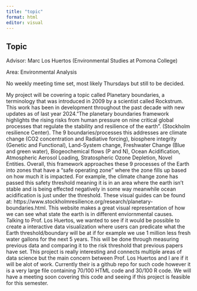 ```yaml
---
title: "topic"
format: html
editor: visual
---
```


## Topic

Advisor: Marc Los Huertos (Environmental Studies at Pomona College)

Area: Environmental Analysis

No weekly meeting time set, most likely Thursdays but still to be decided.

My project will be covering a topic called Planetary boundaries, a terminology that was introduced in 2009 by a scientist called Rockstrum. This work has been in development throughout the past decade with new updates as of last year 2024."The planetary boundaries framework highlights the rising risks from human pressure on nine critical global processes that regulate the stability and resilience of the earth". (Stockholm resilience Center). The 9 boundaries/processes this addresses are climate change (CO2 concentration and Radiative forcing), biosphere integrity (Genetic and Functional), Land-System change, Freshwater Change (Blue and green water), Biogeochemical flows (P and N), Ocean Acidification, Atmospheric Aerosol Loading, Stratospheric Ozone Depletion, Novel Entities. Overall, this framework approaches these 9 processes of the Earth into zones that have a "safe operating zone" where the zone fills up based on how much it is impacted. For example, the climate change zone has passed this safety threshold meaning it is in an area where the earth isn't stable and is being effected negatively in some way meanwhile ocean acidification is just under the threshold. These visual guides can be found at: https://www.stockholmresilience.org/research/planetary-boundaries.html. This website makes a great visual representation of how we can see what state the earth is in different enviornmental causes. Talking to Prof. Los Huertos, we wanted to see if it would be possible to create a interactive data visualization where users can predicate what the Earth threshold/boundary will be at if for example we use 1 million less fresh water gallons for the next 5 years. This will be done through measuring previous data and comparing it to the risk threshold that previous papers have set. This project is really interesting and connects multiple areas of data science but the main concern between Prof. Los Huertos and I are if it will be alot of work. Currently their is a github repo for such code however it is a very large file containing 70/100 HTML code and 30/100 R code. We will have a meeting soon covering this code and seeing if this project is feasible for this semester.
